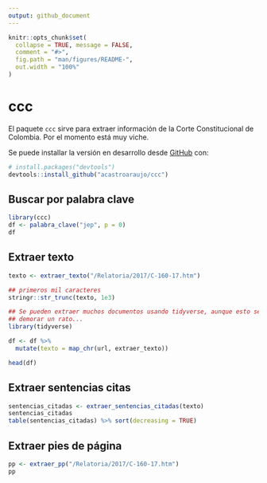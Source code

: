 ```yaml
---
output: github_document
---
```


<!-- README.md is generated from README.Rmd. Please edit that file -->

```r
knitr::opts_chunk$set(
  collapse = TRUE, message = FALSE,
  comment = "#>",
  fig.path = "man/figures/README-",
  out.width = "100%"
)
```

# ccc

<!-- badges: start -->
<!-- badges: end -->

El paquete `ccc` sirve para extraer información de la Corte Constitucional de Colombia. Por el momento está muy viche.


Se puede installar la versión en desarrollo desde [GitHub](https://github.com/) con:

``` r
# install.packages("devtools")
devtools::install_github("acastroaraujo/ccc")
```

## Buscar por palabra clave

```r
library(ccc)
df <- palabra_clave("jep", p = 0)
df
```

## Extraer texto

```r
texto <- extraer_texto("/Relatoria/2017/C-160-17.htm")

## primeros mil caracteres
stringr::str_trunc(texto, 1e3)

## Se pueden extraer muchos documentos usando tidyverse, aunque esto se puede
## demorar un rato...
library(tidyverse)

df <- df %>% 
  mutate(texto = map_chr(url, extraer_texto))

head(df)
```

## Extraer sentencias citas

```r
sentencias_citadas <- extraer_sentencias_citadas(texto)
sentencias_citadas
table(sentencias_citadas) %>% sort(decreasing = TRUE)
```


## Extraer pies de página

```r
pp <- extraer_pp("/Relatoria/2017/C-160-17.htm")
pp
```

